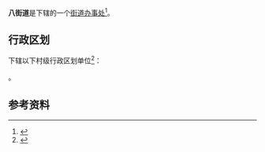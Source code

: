 {{中国乡级行政区|32/05/09/003/000}}

'''八{{ruby-py|坼|-{zh-cn:chè;zh-tw:ㄔㄜˋ;zh-hk:caak³}-}}街道'''是{{PRC admin/fullname|32/05/09/003/000|3}}下辖的一个[[街道办事处|街道办事处]]<ref>{{PRC admin/ref sgc|{{PRC admin/parent|32/05/09/003/000}}}}</ref>。

== 行政区划 ==
{{PAGENAMEBASE}}下辖以下村级行政区划单位<ref>{{PRC admin/ref sgc|32/05/09/003/000}}</ref>：

{{PRC admin/children|32/05/09/003/000}}。

== 参考资料 ==
{{reflist}}

{{江苏行政区划小作品}}
{{PRC admin/navcat|32/05/09/003/000}}
